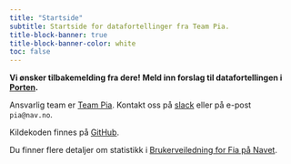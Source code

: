 ```yaml
---
title: "Startside"
subtitle: Startside for datafortellinger fra Team Pia.
title-block-banner: true
title-block-banner-color: white
toc: false
---
```


**Vi ønsker tilbakemelding fra dere! Meld inn forslag til datafortellingen i [Porten](https://jira.adeo.no/plugins/servlet/desk/portal/541/create/4362).**

Ansvarlig team er [Team Pia](https://teamkatalog.nav.no/team/b347ac99-c382-4e5a-a1dd-532e91110e2a).
Kontakt oss på [slack](https://nav-it.slack.com/archives/C02DL347ZT2) eller på e-post `pia@nav.no`.

Kildekoden finnes på [GitHub](https://github.com/navikt/fia-datafortelling).

Du finner flere detaljer om statistikk i [Brukerveiledning for Fia på Navet](https://navno.sharepoint.com/sites/intranett-produktomrader-og-prosjekter/SitePages/FIA-brukerveiledning.aspx).